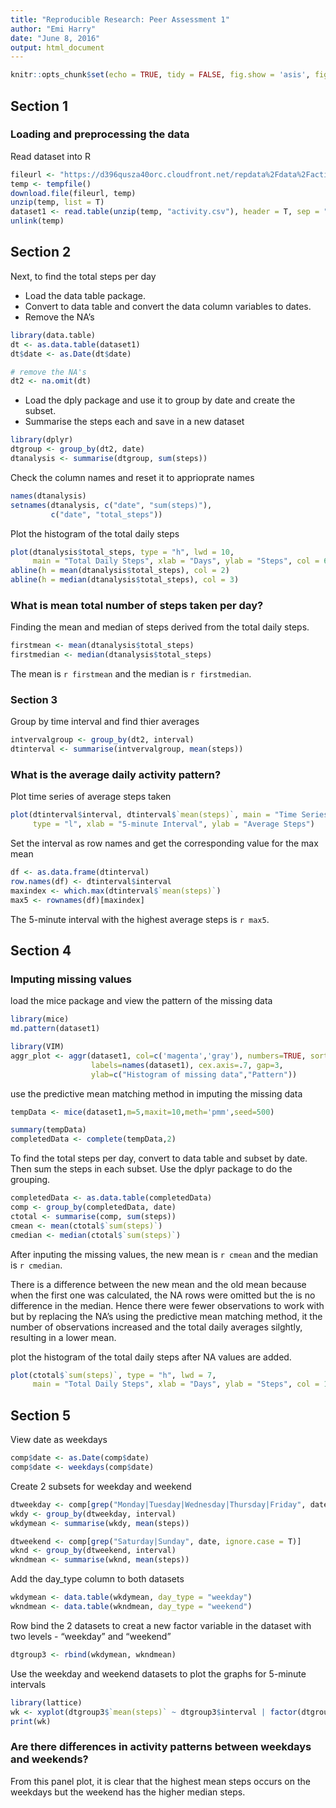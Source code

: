 ```yaml
---
title: "Reproducible Research: Peer Assessment 1"
author: "Emi Harry"
date: "June 8, 2016"
output: html_document
---
```


```r
knitr::opts_chunk$set(echo = TRUE, tidy = FALSE, fig.show = 'asis', fig.width=8, fig.height=6, fig.align = 'center', fig.path = 'figure/')
```

## Section 1
### Loading and preprocessing the data

Read dataset into R

```r
fileurl <- "https://d396qusza40orc.cloudfront.net/repdata%2Fdata%2Factivity.zip"
temp <- tempfile()
download.file(fileurl, temp) 
unzip(temp, list = T)
dataset1 <- read.table(unzip(temp, "activity.csv"), header = T, sep = ",", stringsAsFactors = F)
unlink(temp)
```


## Section 2

Next, to find the total steps per day

- Load the data table package. 
- Convert to data table and convert the data column variables to dates.
- Remove the NA's

```r
library(data.table)
dt <- as.data.table(dataset1)
dt$date <- as.Date(dt$date)

# remove the NA's
dt2 <- na.omit(dt)
```

- Load the dply package and use it to group by date and create the subset.
- Summarise the steps each and save in a new dataset

```r
library(dplyr)
dtgroup <- group_by(dt2, date)
dtanalysis <- summarise(dtgroup, sum(steps))
```

Check the column names and reset it to apprioprate names

```r
names(dtanalysis)
setnames(dtanalysis, c("date", "sum(steps)"),
         c("date", "total_steps"))
```
Plot the histogram of the total daily steps

```r
plot(dtanalysis$total_steps, type = "h", lwd = 10,
     main = "Total Daily Steps", xlab = "Days", ylab = "Steps", col = 6)
abline(h = mean(dtanalysis$total_steps), col = 2)
abline(h = median(dtanalysis$total_steps), col = 3)

```
### What is mean total number of steps taken per day?

Finding the mean and median of steps derived from the total daily steps.

```r
firstmean <- mean(dtanalysis$total_steps)
firstmedian <- median(dtanalysis$total_steps)
```
The mean is `r firstmean` and the median is `r firstmedian`.

### Section 3

Group by time interval and find thier averages

```r
intvervalgroup <- group_by(dt2, interval)
dtinterval <- summarise(intvervalgroup, mean(steps))
```

### What is the average daily activity pattern?

Plot time series of average steps taken

```r
plot(dtinterval$interval, dtinterval$`mean(steps)`, main = "Time Series of Average Steps (5 interval)",
     type = "l", xlab = "5-minute Interval", ylab = "Average Steps")
```

Set the interval as row names and get the corresponding value for the max mean

```r
df <- as.data.frame(dtinterval)
row.names(df) <- dtinterval$interval
maxindex <- which.max(dtinterval$`mean(steps)`)
max5 <- rownames(df)[maxindex]
```

The 5-minute interval with the highest average steps is `r max5`.



## Section 4
### Imputing missing values
load the mice package and view the pattern of the missing data


```r
library(mice)
md.pattern(dataset1)

library(VIM)
aggr_plot <- aggr(dataset1, col=c('magenta','gray'), numbers=TRUE, sortVars=TRUE, 
                  labels=names(dataset1), cex.axis=.7, gap=3, 
                  ylab=c("Histogram of missing data","Pattern"))
```

use the predictive mean matching method in imputing the missing data
```r
tempData <- mice(dataset1,m=5,maxit=10,meth='pmm',seed=500)

summary(tempData)
completedData <- complete(tempData,2)
```

To find the total steps per day, convert to data table and subset by date.
Then sum the steps in each subset. Use the dplyr package to do the grouping.

```r
completedData <- as.data.table(completedData)
comp <- group_by(completedData, date)
ctotal <- summarise(comp, sum(steps))
cmean <- mean(ctotal$`sum(steps)`)
cmedian <- median(ctotal$`sum(steps)`)
```

After inputing the missing values, the new mean is `r cmean` and the median is `r cmedian`.

There is a difference between the new mean and the old mean because when the first one was calculated, the NA rows were omitted but the is no difference in the median. Hence there were fewer observations to work with but by replacing the NA's using the predictive mean matching method, it the number of observations increased and the total daily averages silghtly, resulting in a lower mean.

plot the histogram of the total daily steps after NA values are added.

```r
plot(ctotal$`sum(steps)`, type = "h", lwd = 7,
     main = "Total Daily Steps", xlab = "Days", ylab = "Steps", col = 11)

```

## Section 5

View date as weekdays

```r
comp$date <- as.Date(comp$date)
comp$date <- weekdays(comp$date)
```

Create 2 subsets for weekday and weekend 

```r
dtweekday <- comp[grep("Monday|Tuesday|Wednesday|Thursday|Friday", date, ignore.case =T)]
wkdy <- group_by(dtweekday, interval)
wkdymean <- summarise(wkdy, mean(steps))

dtweekend <- comp[grep("Saturday|Sunday", date, ignore.case = T)]
wknd <- group_by(dtweekend, interval)
wkndmean <- summarise(wknd, mean(steps))
```

Add the day_type column to both datasets

```r
wkdymean <- data.table(wkdymean, day_type = "weekday")
wkndmean <- data.table(wkndmean, day_type = "weekend")
```

Row bind the 2 datasets to creat a new factor variable in the dataset with two levels - "weekday" and "weekend"

```r
dtgroup3 <- rbind(wkdymean, wkndmean)
```

Use the weekday and weekend datasets to plot the graphs for 5-minute intervals

```r
library(lattice)
wk <- xyplot(dtgroup3$`mean(steps)` ~ dtgroup3$interval | factor(dtgroup3$day_type), type = "l", main = "Average Steps per 5-minute Interval", ylab = "Number of Steps", xlab = "Interval", layout = c(1,2))
print(wk)
```

### Are there differences in activity patterns between weekdays and weekends?

From this panel plot, it is clear that the highest mean steps occurs on the weekdays but the weekend has the higher median steps.

